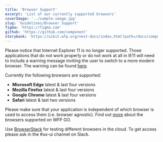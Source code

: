 ```yaml
---
title: 'Browser Support'
excerpt: 'List of our currently supported browsers'
coverImage: '../sample-image.jpg'
slug: 'Guidelines/Browser Support'
figma: 'https://figma.com'
github: 'https://github.com/component'
storybook: 'https://uikit.wfp.org/next-docs/index.html?path=/docs/components-button--button-regular'
---
```


<BlockNotification title="IE11 support">

Please notice that Internet Explorer 11 is no longer supported. Those applications that do not work properly or do not work at all in IE11 will need to include a warning message inviting the user to switch to a more modern browser.
The warning can be found [here]('Design|Templates', 'Browser Warning').

</BlockNotification>

Currently the following browsers are supported:

- **Microsoft Edge** latest & last four versions
- **Mozilla Firefox** latest & last four versions
- **Google Chrome** latest & last four versions
- **Safari** latest & last two versions

Please make sure that your application is independent of which browser is used to access them (i.e. browser agnostic).
Find out [more](http://newgo.wfp.org/documents/software-solutions-technology-stack) about the browsers supported on WFP GO.

<BlockNotification title="Browserstack">

Use [BrowserStack](https://www.browserstack.com/) for testing different
browsers in the cloud. To get access please ask in the #ux-ui channel on
Slack.

</BlockNotification>
